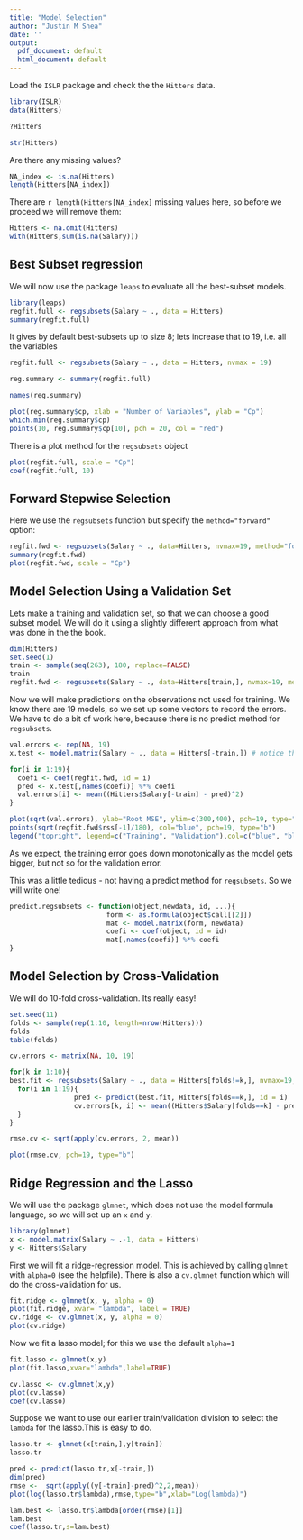 ```yaml
---
title: "Model Selection"
author: "Justin M Shea"
date: ''
output:
  pdf_document: default
  html_document: default
---
```


Load the `ISLR` package and check the the `Hitters` data.
```r
library(ISLR)
data(Hitters)
```
```r
?Hitters
```
```r
str(Hitters)
```

Are there any missing values?
```r
NA_index <- is.na(Hitters)
length(Hitters[NA_index])
```

There are `r length(Hitters[NA_index]` missing values here, so before we proceed we will remove them:

```r
Hitters <- na.omit(Hitters)
with(Hitters,sum(is.na(Salary)))
```

## Best Subset regression

We will now use the package `leaps` to evaluate all the best-subset models.
```r
library(leaps)
regfit.full <- regsubsets(Salary ~ ., data = Hitters)
summary(regfit.full)
```

It gives by default best-subsets up to size 8; lets increase that to 19, i.e. all the variables

```r
regfit.full <- regsubsets(Salary ~ ., data = Hitters, nvmax = 19)

reg.summary <- summary(regfit.full)

names(reg.summary)

plot(reg.summary$cp, xlab = "Number of Variables", ylab = "Cp")
which.min(reg.summary$cp)
points(10, reg.summary$cp[10], pch = 20, col = "red")
```

There is a plot method for the `regsubsets`  object

```r
plot(regfit.full, scale = "Cp")
coef(regfit.full, 10)
```



## Forward Stepwise Selection

Here we use the `regsubsets` function but specify the `method="forward"` option:

```r
regfit.fwd <- regsubsets(Salary ~ ., data=Hitters, nvmax=19, method="forward")
summary(regfit.fwd)
plot(regfit.fwd, scale = "Cp")
```

## Model Selection Using a Validation Set

Lets make a training and validation set, so that we can choose a good subset model. We will do it using a slightly different approach from what was done in the the book.

```r
dim(Hitters)
set.seed(1)
train <- sample(seq(263), 180, replace=FALSE)
train
regfit.fwd <- regsubsets(Salary ~ ., data=Hitters[train,], nvmax=19, method="forward")
```

Now we will make predictions on the observations not used for training. We know there are 19 models, so we set up some vectors to record the errors. We have to do a bit of work here, because there is no predict method for `regsubsets`.

```r
val.errors <- rep(NA, 19)
x.test <- model.matrix(Salary ~ ., data = Hitters[-train,]) # notice the -index!

for(i in 1:19){
  coefi <- coef(regfit.fwd, id = i)
  pred <- x.test[,names(coefi)] %*% coefi
  val.errors[i] <- mean((Hitters$Salary[-train] - pred)^2)
}

plot(sqrt(val.errors), ylab="Root MSE", ylim=c(300,400), pch=19, type="b")
points(sqrt(regfit.fwd$rss[-1]/180), col="blue", pch=19, type="b")
legend("topright", legend=c("Training", "Validation"),col=c("blue", "black"), pch=19)
```

As we expect, the training error goes down monotonically as the model gets bigger, but not so for the validation error.

This was a little tedious - not having a predict method for `regsubsets`. So we will write one!
```r
predict.regsubsets <- function(object,newdata, id, ...){
                        form <- as.formula(object$call[[2]])
                        mat <- model.matrix(form, newdata)
                        coefi <- coef(object, id = id)
                        mat[,names(coefi)] %*% coefi
}
```


## Model Selection by Cross-Validation
 

We will do 10-fold cross-validation. Its really easy!

```r
set.seed(11)
folds <- sample(rep(1:10, length=nrow(Hitters)))
folds
table(folds)

cv.errors <- matrix(NA, 10, 19)

for(k in 1:10){
best.fit <- regsubsets(Salary ~ ., data = Hitters[folds!=k,], nvmax=19, method="forward")
  for(i in 1:19){
                pred <- predict(best.fit, Hitters[folds==k,], id = i)
                cv.errors[k, i] <- mean((Hitters$Salary[folds==k] - pred)^2)
  }
}

rmse.cv <- sqrt(apply(cv.errors, 2, mean))

plot(rmse.cv, pch=19, type="b")
```


## Ridge Regression and the Lasso
 
We will use the package `glmnet`, which does not use the model formula language, so we will set up an `x` and `y`.

```r
library(glmnet)
x <- model.matrix(Salary ~ .-1, data = Hitters) 
y <- Hitters$Salary
```

First we will fit a ridge-regression model. This is achieved by calling `glmnet` with `alpha=0` (see the helpfile). There is also a `cv.glmnet` function which will do the cross-validation for us. 

```r
fit.ridge <- glmnet(x, y, alpha = 0)
plot(fit.ridge, xvar= "lambda", label = TRUE)
cv.ridge <- cv.glmnet(x, y, alpha = 0)
plot(cv.ridge)
```

Now we fit a lasso model; for this we use the default `alpha=1`

```r
fit.lasso <- glmnet(x,y)
plot(fit.lasso,xvar="lambda",label=TRUE)

cv.lasso <- cv.glmnet(x,y)
plot(cv.lasso)
coef(cv.lasso)
```

 Suppose we want to use our earlier train/validation division to select the `lambda` for the lasso.This is easy to do.
 
```r
lasso.tr <- glmnet(x[train,],y[train])
lasso.tr

pred <- predict(lasso.tr,x[-train,])
dim(pred)
rmse <-  sqrt(apply((y[-train]-pred)^2,2,mean))
plot(log(lasso.tr$lambda),rmse,type="b",xlab="Log(lambda)")

lam.best <- lasso.tr$lambda[order(rmse)[1]]
lam.best
coef(lasso.tr,s=lam.best)
```
